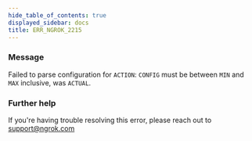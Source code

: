 ```yaml
---
hide_table_of_contents: true
displayed_sidebar: docs
title: ERR_NGROK_2215
---
```


### Message

Failed to parse configuration for `ACTION`: `CONFIG` must be between `MIN` and `MAX` inclusive, was `ACTUAL`.

### Further help

If you're having trouble resolving this error, please reach out to [support@ngrok.com](mailto:support@ngrok.com?subject=Help%20with%20ERR_NGROK_2215)
